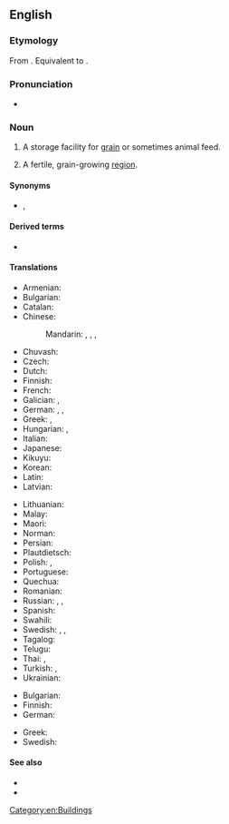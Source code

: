 ==English==
{{wikipedia}}

===Etymology===
{{PIE root|en|ǵerh₂}}
From {{bor|en|la|grānārium}}. Equivalent to {{suffix|en|grain|ary}}.

===Pronunciation===
* {{IPA|/ˈɡɹænəɹi/|lang=en}}

===Noun===
{{en-noun|granaries|granarys}}

# {{lb|en|agriculture}} A storage facility for [[grain]] or sometimes animal feed.
# {{lb|en|figuratively}} A fertile, grain-growing [[region]].

====Synonyms====
* {{sense|fertile region}} {{l|en|breadbasket}}, {{l|en|rice bowl}}

====Derived terms====
* {{l|en|granary bread}}

====Translations====
{{trans-top|storage facility}}
* Armenian: {{t+|hy|ամբար}}
* Bulgarian: {{t+|bg|хамбар|m|sc=Cyrl}}
* Catalan: {{t|ca|graner}}
* Chinese:
*: Mandarin: {{t|cmn|筒倉|sc=Hani}}, {{t|cmn|筒仓|tr=tǒngcāng|sc=Hani}}, {{t+|cmn|糧倉|sc=Hani}}, {{t+|cmn|粮仓|tr=liángcāng|sc=Hani}}
* Chuvash: {{t|cv|ампар}}
* Czech: {{t|cs|sýpka|f}}
* Dutch: {{t+|nl|graanschuur}}
* Finnish: {{t+|fi|aitta}}
* French: {{t+|fr|grenier|m}}
* Galician: {{t+|gl|hórreo|m}}, {{t+|gl|celeiro|m}}
* German: {{t+|de|Getreidespeicher|m}}, {{t|de|Kornhaus|n}}, {{t+|de|Kornspeicher|m}}
* Greek: {{t+|el|σιταποθήκη|m}}, {{t+|el|σιτοβολώνας|m}}
* Hungarian: {{t+|hu|magtár}}, {{t+|hu|hombár}}
* Italian: {{t+|it|granaio}}
* Japanese: {{t+|ja|穀倉|tr=こくそう, kokusō|sc=Jpan}}
* Kikuyu: {{t|ki|ikũmbĩ|c5}}
* Korean: {{t+|ko|곡창}}
* Latin: {{t|la|granarium}}
* Latvian: {{t|lv|klēts|f}}
{{trans-mid}}
* Lithuanian: {{t|lt|klė́tis|f}}
* Malay: {{t|ms|jelapang}}
* Maori: {{t|mi|pātaka pata}}
* Norman: {{t|nrf|grain'nie|f}}
* Persian: {{t+|fa|انبار|tr=ambâr}}
* Plautdietsch: {{t|pdt|Spikja|m}}
* Polish: {{t+|pl|spichlerz|m}}, {{t+|pl|spichrz|m}}
* Portuguese: {{t+|pt|celeiro|m}}
* Quechua: {{t|qu|pirwa}}
* Romanian: {{t+|ro|grânar}}
* Russian: {{t+|ru|зернохрани́лище|n}}, {{t+|ru|амба́р|m}}, {{t+|ru|жи́тница|f}}
* Spanish: {{t+|es|granero|m}}
* Swahili: {{t+|sw|ghala}}
* Swedish: {{t|sv|spannmålsmagasin|n}}, {{t|sv|sädesmagasin|n}}, {{t+|sv|kornbod|c}}
* Tagalog: {{t|tl|kamalig}}
* Telugu: {{t+|te|కోష్ఠము}}
* Thai: {{t+|th|ยุ้ง}}, {{t+|th|ฉาง}}
* Turkish: {{t|tr|hububat ambarı}}, {{t+|tr|tahıl ambarı}}
* Ukrainian: {{t|uk|шпіхлір|m|tr=špixlír|sc=Cyrl}}
{{trans-bottom}}

{{trans-top|fertile, grain-growing region}}
* Bulgarian: {{t+|bg|житница|f|sc=Cyrl}}
* Finnish: {{t+|fi|vilja-aitta}}
* German: {{t+|de|Kornkammer|f}}
{{trans-mid}}
* Greek: {{t+|el|σιτοβολώνας|m}}
* Swedish: {{t+|sv|kornbod|c}}
{{trans-bottom}}

====See also====
* {{l|en|silo}}
* {{l|en|grain elevator}}

[[Category:en:Buildings]]